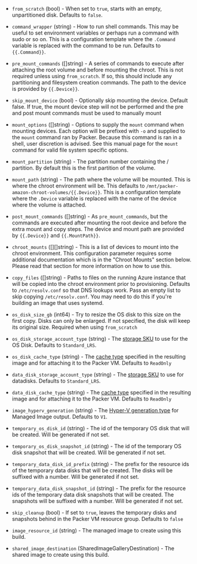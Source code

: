 <!-- Code generated from the comments of the Config struct in builder/azure/chroot/builder.go; DO NOT EDIT MANUALLY -->

- `from_scratch` (bool) - When set to `true`, starts with an empty, unpartitioned disk. Defaults to `false`.

- `command_wrapper` (string) - How to run shell commands. This may be useful to set environment variables or perhaps run
  a command with sudo or so on. This is a configuration template where the `.Command` variable
  is replaced with the command to be run. Defaults to `{{.Command}}`.

- `pre_mount_commands` ([]string) - A series of commands to execute after attaching the root volume and before mounting the chroot.
  This is not required unless using `from_scratch`. If so, this should include any partitioning
  and filesystem creation commands. The path to the device is provided by `{{.Device}}`.

- `skip_mount_device` (bool) - Optionally skip mounting the device.  Default false.  If true, the mount device
  step will not be performed and the pre and post mount commands must be used to manually mount

- `mount_options` ([]string) - Options to supply the `mount` command when mounting devices. Each option will be prefixed with
  `-o` and supplied to the `mount` command ran by Packer. Because this command is ran in a shell,
  user discretion is advised. See this manual page for the `mount` command for valid file system specific options.

- `mount_partition` (string) - The partition number containing the / partition. By default this is the first partition of the volume.

- `mount_path` (string) - The path where the volume will be mounted. This is where the chroot environment will be. This defaults
  to `/mnt/packer-amazon-chroot-volumes/{{.Device}}`. This is a configuration template where the `.Device`
  variable is replaced with the name of the device where the volume is attached.

- `post_mount_commands` ([]string) - As `pre_mount_commands`, but the commands are executed after mounting the root device and before the
  extra mount and copy steps. The device and mount path are provided by `{{.Device}}` and `{{.MountPath}}`.

- `chroot_mounts` ([][]string) - This is a list of devices to mount into the chroot environment. This configuration parameter requires
  some additional documentation which is in the "Chroot Mounts" section below. Please read that section
  for more information on how to use this.

- `copy_files` ([]string) - Paths to files on the running Azure instance that will be copied into the chroot environment prior to
  provisioning. Defaults to `/etc/resolv.conf` so that DNS lookups work. Pass an empty list to skip copying
  `/etc/resolv.conf`. You may need to do this if you're building an image that uses systemd.

- `os_disk_size_gb` (int64) - Try to resize the OS disk to this size on the first copy. Disks can only be enlarged. If not specified,
  the disk will keep its original size. Required when using `from_scratch`

- `os_disk_storage_account_type` (string) - The [storage SKU](https://docs.microsoft.com/en-us/rest/api/compute/disks/createorupdate#diskstorageaccounttypes)
  to use for the OS Disk. Defaults to `Standard_LRS`.

- `os_disk_cache_type` (string) - The [cache type](https://docs.microsoft.com/en-us/rest/api/compute/images/createorupdate#cachingtypes)
  specified in the resulting image and for attaching it to the Packer VM. Defaults to `ReadOnly`

- `data_disk_storage_account_type` (string) - The [storage SKU](https://docs.microsoft.com/en-us/rest/api/compute/disks/createorupdate#diskstorageaccounttypes)
  to use for datadisks. Defaults to `Standard_LRS`.

- `data_disk_cache_type` (string) - The [cache type](https://docs.microsoft.com/en-us/rest/api/compute/images/createorupdate#cachingtypes)
  specified in the resulting image and for attaching it to the Packer VM. Defaults to `ReadOnly`

- `image_hyperv_generation` (string) - The [Hyper-V generation type](https://docs.microsoft.com/en-us/rest/api/compute/images/createorupdate#hypervgenerationtypes) for Managed Image output.
  Defaults to `V1`.

- `temporary_os_disk_id` (string) - The id of the temporary OS disk that will be created. Will be generated if not set.

- `temporary_os_disk_snapshot_id` (string) - The id of the temporary OS disk snapshot that will be created. Will be generated if not set.

- `temporary_data_disk_id_prefix` (string) - The prefix for the resource ids of the temporary data disks that will be created. The disks will be suffixed with a number. Will be generated if not set.

- `temporary_data_disk_snapshot_id` (string) - The prefix for the resource ids of the temporary data disk snapshots that will be created. The snapshots will be suffixed with a number. Will be generated if not set.

- `skip_cleanup` (bool) - If set to `true`, leaves the temporary disks and snapshots behind in the Packer VM resource group. Defaults to `false`

- `image_resource_id` (string) - The managed image to create using this build.

- `shared_image_destination` (SharedImageGalleryDestination) - The shared image to create using this build.

<!-- End of code generated from the comments of the Config struct in builder/azure/chroot/builder.go; -->
